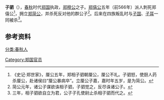 '''子驷'''（{{bd|？||前563年|catIdx=Z}}），[[春秋时期|春秋]]时代[[鄭國_(諸侯國)|郑国]]执政，[[郑穆公|郑穆公]]之子。[[郑僖公|郑僖公]]五年（前566年）派人刺死郑僖公<ref>《史记·郑世家》，厘公五年，郑相子驷朝厘公，厘公不礼。子驷怒，使厨人药杀厘公，赴诸侯曰“厘公暴病卒”。立厘公子嘉，嘉时年五岁，是为简公。</ref>，拥立[[郑简公|郑简公]]，并杀死反对他的群公子<ref>简公元年，诸公子谋欲诛相子驷，子驷觉之，反尽诛诸公子。</ref>。后来在四族叛乱时与[[子国|子国]]、[[子耳|子耳]]一同被杀<ref>三年，相子驷欲自立为君，公子子孔使尉止杀相子驷而代之。</ref>。

== 参考资料 ==
{{reflist}}

[[分类:春秋人|分类:春秋人]]
[[Category:郑国官员|Category:郑国官员]]